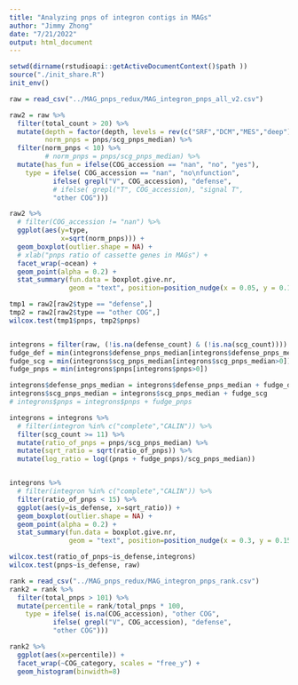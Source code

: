 ```yaml
---
title: "Analyzing pnps of integron contigs in MAGs"
author: "Jimmy Zhong"
date: "7/21/2022"
output: html_document
---
```


```r
setwd(dirname(rstudioapi::getActiveDocumentContext()$path ))
source("./init_share.R")
init_env()
```

```r
raw = read_csv("../MAG_pnps_redux/MAG_integron_pnps_all_v2.csv")

raw2 = raw %>%
  filter(total_count > 20) %>%
  mutate(depth = factor(depth, levels = rev(c("SRF","DCM","MES","deep"))),
         norm_pnps = pnps/scg_pnps_median) %>%
  filter(norm_pnps < 10) %>%
         # norm_pnps = pnps/scg_pnps_median) %>%
  mutate(has_fun = ifelse(COG_accession == "nan", "no", "yes"),
    type = ifelse( COG_accession == "nan", "no\nfunction",
           ifelse( grepl("V", COG_accession), "defense",
           # ifelse( grepl("T", COG_accession), "signal T", 
           "other COG")))

raw2 %>%
  # filter(COG_accession != "nan") %>%
  ggplot(aes(y=type,
             x=sqrt(norm_pnps))) +
  geom_boxplot(outlier.shape = NA) +
  # xlab("pnps ratio of cassette genes in MAGs") +
  facet_wrap(~ocean) +
  geom_point(alpha = 0.2) +
  stat_summary(fun.data = boxplot.give.nr, 
               geom = "text", position=position_nudge(x = 0.05, y = 0.15))

tmp1 = raw2[raw2$type == "defense",]
tmp2 = raw2[raw2$type == "other COG",]
wilcox.test(tmp1$pnps, tmp2$pnps)


integrons = filter(raw, (!is.na(defense_count) & (!is.na(scg_count))))
fudge_def = min(integrons$defense_pnps_median[integrons$defense_pnps_median>0])
fudge_scg = min(integrons$scg_pnps_median[integrons$scg_pnps_median>0])
fudge_pnps = min(integrons$pnps[integrons$pnps>0])

integrons$defense_pnps_median = integrons$defense_pnps_median + fudge_def
integrons$scg_pnps_median = integrons$scg_pnps_median + fudge_scg
# integrons$pnps = integrons$pnps + fudge_pnps

integrons = integrons %>% 
  # filter(integron %in% c("complete","CALIN")) %>%
  filter(scg_count >= 11) %>%
  mutate(ratio_of_pnps = pnps/scg_pnps_median) %>%
  mutate(sqrt_ratio = sqrt(ratio_of_pnps)) %>%
  mutate(log_ratio = log((pnps + fudge_pnps)/scg_pnps_median))


integrons %>%
  # filter(integron %in% c("complete","CALIN")) %>%
  filter(ratio_of_pnps < 15) %>%
  ggplot(aes(y=is_defense, x=sqrt_ratio)) +
  geom_boxplot(outlier.shape = NA) +
  geom_point(alpha = 0.2) +
  stat_summary(fun.data = boxplot.give.nr, 
               geom = "text", position=position_nudge(x = 0.3, y = 0.15))

wilcox.test(ratio_of_pnps~is_defense,integrons)
wilcox.test(pnps~is_defense, raw)
```


```r
rank = read_csv("../MAG_pnps_redux/MAG_integron_pnps_rank.csv")
rank2 = rank %>%
  filter(total_pnps > 101) %>%
  mutate(percentile = rank/total_pnps * 100,
    type = ifelse( is.na(COG_accession), "other COG",
           ifelse( grepl("V", COG_accession), "defense",
           "other COG")))

rank2 %>%
  ggplot(aes(x=percentile)) +
  facet_wrap(~COG_category, scales = "free_y") +
  geom_histogram(binwidth=8)
```

